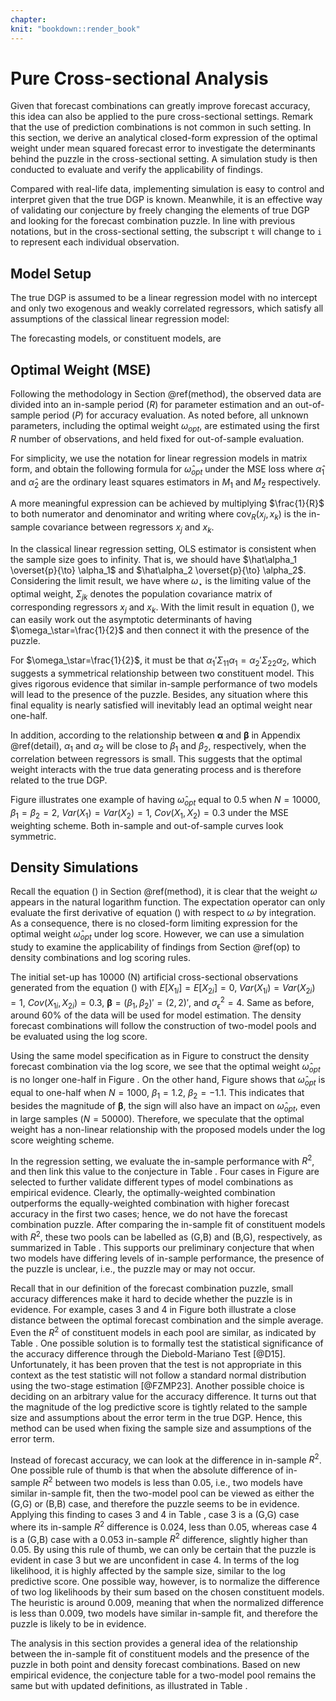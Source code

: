 ```yaml
---
chapter: 
knit: "bookdown::render_book"
---
```


# Pure Cross-sectional Analysis

Given that forecast combinations can greatly improve forecast accuracy, this idea can also be applied to the pure cross-sectional settings. Remark that the use of prediction combinations is not common in such setting. In this section, we derive an analytical closed-form expression of the optimal weight under mean squared forecast error to investigate the determinants behind the puzzle in the cross-sectional setting. A simulation study is then conducted to evaluate and verify the applicability of findings.

Compared with real-life data, implementing simulation is easy to control and interpret given that the true DGP is known. Meanwhile, it is an effective way of validating our conjecture by freely changing the elements of true DGP and looking for the forecast combination puzzle. In line with previous notations, but in the cross-sectional setting, the subscript `t` will change to `i` to represent each individual observation.



## Model Setup

The true DGP is assumed to be a linear regression model with no intercept and only two exogenous and weakly correlated regressors, which satisfy all assumptions of the classical linear regression model:
\begin{equation}
\label{eqn:DGP}
y_i = \beta_1 x_{1i} + \beta_2 x_{2i} + \epsilon_i, \ \ \epsilon_i \stackrel{i.i.d}{\sim} N(0,\sigma^2_{\epsilon}) \ \ \ (i = 1,2,...,N). \\
\end{equation}

The forecasting models, or constituent models, are
\begin{align*}
M_1: y_i &= \alpha_1 x_{1i} + e_{1i}, \ \ e_{1i} \stackrel{i.i.d}{\sim} N(0,\sigma^2_1) \\
M_2: y_i &= \alpha_2 x_{2i} + e_{2i}, \ \ e_{2i} \stackrel{i.i.d}{\sim} N(0,\sigma^2_2).
\end{align*}


## Optimal Weight (MSE)  {#op}

Following the methodology in Section \@ref(method), the observed data are divided into an in-sample period ($R$) for parameter estimation and an out-of-sample period ($P$) for accuracy evaluation. As noted before, all unknown parameters, including the optimal weight $\omega_{opt}$, are estimated using the first $R$ number of observations, and held fixed for out-of-sample evaluation.

For simplicity, we use the notation for linear regression models in matrix form, and obtain the following formula for $\hat\omega_{opt}$ under the MSE loss
\begin{equation*}
\hat\omega_{opt} = \frac{(x_1 \hat\alpha_1 - x_2 \hat\alpha_2)' y - (x_1 \hat\alpha_1 - x_2 \hat\alpha_2)' x_2 \hat\alpha_2}{\hat\alpha'_1 x'_1 x_1 \hat\alpha_1 - 2\hat\alpha'_1 x'_1 x_2 \hat\alpha_2 + \hat\alpha'_2 x'_2 x_2 \hat\alpha_2},
\end{equation*}
where $\hat\alpha_1$ and $\hat\alpha_2$ are the ordinary least squares estimators in $M_1$ and $M_2$ respectively.

A more meaningful expression can be achieved by multiplying $\frac{1}{R}$ to both numerator and denominator and writing
\begin{equation*}
\label{eqn:opt}
\hat\omega_{opt} = \frac{\hat\alpha_1'\text{cov}_R(x_1,x_1)\hat\alpha_1 - \hat\alpha_1'\text{cov}_R(x_1,x_2)\hat\alpha_2}{\hat\alpha_1' \text{cov}_R(x_1,x_1)\hat\alpha_1 - 2\hat\alpha_1'\text{cov}_R(x_1,x_2)\hat\alpha_2 + \hat\alpha_2'\text{cov}_R(x_2,x_2)\hat\alpha_2},
\end{equation*}
where $\text{cov}_R(x_j,x_k)$ is the in-sample covariance between regressors $x_j$ and $x_k$.


In the classical linear regression setting, OLS estimator is consistent when the sample size goes to infinity. That is, we should have $\hat\alpha_1 \overset{p}{\to} \alpha_1$ and $\hat\alpha_2 \overset{p}{\to} \alpha_2$. Considering the limit result, we have
\begin{equation}
\label{eqn:limit}
\hat\omega_{opt} \overset{p}{\to} \omega_\star = \frac{\alpha_1'\Sigma_{11}\alpha_1 - \alpha_1'\Sigma_{12}\alpha_2}{\alpha_1'\Sigma_{11}\alpha_1 - 2\alpha_1'\Sigma_{12}\alpha_2 + \alpha_2'\Sigma_{22}\alpha_2},
\end{equation}
where $\omega_\star$ is the limiting value of the optimal weight, $\Sigma_{jk}$ denotes the population covariance matrix of corresponding regressors $x_j$ and $x_k$. With the limit result in equation (\ref{eqn:limit}), we can easily work out the asymptotic determinants of having $\omega_\star=\frac{1}{2}$ and then connect it with the presence of the puzzle. 

For $\omega_\star=\frac{1}{2}$, it must be that $\alpha_1'\Sigma_{11}\alpha_1 = \alpha_2'\Sigma_{22}\alpha_2$, which suggests a symmetrical relationship between two constituent model. This gives rigorous evidence that similar in-sample performance of two models will lead to the presence of the puzzle. Besides, any situation where this final equality is nearly satisfied will inevitably lead an optimal weight near one-half.

In addition, according to the relationship between $\pmb \alpha$ and $\pmb \beta$ in Appendix \@ref(detail), $\alpha_1$ and $\alpha_2$ will be close to $\beta_1$ and $\beta_2$, respectively, when the correlation between regressors is small. This suggests that the optimal weight interacts with the true data generating process and is therefore related to the true DGP.

\begin{figure}[ht]
\centering
\includegraphics[scale=0.6]{figures/MSFE.pdf}
\caption{MSFE of predictive points in a two-model pool over the in-sample (left) and the out-of-sample (right) period. The x-axis represents the weight assigned on $M_1$ and the y-axis indicates MSFE. The orange dot represents the optimally-weighted combination, while the blue dot indicates the equally-weighted combination.}
\label{fig:msfe}
\end{figure}

Figure \ref{fig:msfe} illustrates one example of having $\hat\omega_{opt}$ equal to 0.5 when $N = 10000$, $\beta_1=\beta_2=2$, $Var(X_1)=Var(X_2)=1$, $Cov(X_1,X_2)=0.3$ under the MSE weighting scheme. Both in-sample and out-of-sample curves look symmetric.



## Density Simulations

Recall the equation (\ref{eqn:LS2}) in Section \@ref(method), it is clear that the weight $\omega$ appears in the natural logarithm function. The expectation operator can only evaluate the first derivative of equation (\ref{eqn:LS2}) with respect to $\omega$ by integration. As a consequence, there is no closed-form limiting expression for the optimal weight $\hat\omega_{opt}$ under log score. However, we can use a simulation study to examine the applicability of findings from Section \@ref(op) to density combinations and log scoring rules. 

The initial set-up has 10000 (N) artificial cross-sectional observations generated from the equation (\ref{eqn:DGP}) with $E[X_{1i}] = E[X_{2i}] = 0$, $Var(X_{1i}) = Var(X_{2i}) = 1$, $Cov(X_{1i}, X_{2i}) = 0.3$, $\pmb{\beta} = (\beta_1, \beta_2)' = (2,2)'$, and $\sigma^2_{\epsilon}=4$. Same as before, around 60% of the data will be used for model estimation. The density forecast combinations will follow the construction of two-model pools and be evaluated using the log score. 

\begin{figure}[ht]
\centering
\includegraphics[scale=0.6]{figures/LPS_10000.pdf}
\caption{Two curves refer to the in-sample (left) and out-of-sample (right) performance of density combinations with artificial cross-sectional data based on the initial set-up. The x-axis represents the weight assigned on $M_1$ and the y-axis indicates the log score. The meanings of colored dots remain unchanged.}
\label{fig:ss10000}
\end{figure}

\begin{figure}[ht]
\centering
\includegraphics[scale=0.6]{figures/LPS_1000.pdf}
\caption{Two curves refer to the in-sample (left) and out-of-sample (right) performance of density combinations with artificial cross-sectional data. The x-axis represents the weight assigned on $M_1$ and the y-axis indicates the log score. The meanings of dots remain unchanged.}
\label{fig:ss1000}
\end{figure}

Using the same model specification as in Figure \ref{fig:msfe} to construct the density forecast combination via the log score, we see that the optimal weight $\hat\omega_{opt}$ is no longer one-half in Figure \ref{fig:ss10000}. On the other hand, Figure \ref{fig:ss1000} shows that $\hat\omega_{opt}$ is equal to one-half when $N = 1000$, $\beta_1=1.2$, $\beta_2=-1.1$. This indicates that besides the magnitude of $\pmb{\beta}$, the sign will also have an impact on $\hat\omega_{opt}$, even in large samples ($N = 50000$). Therefore, we speculate that the optimal weight has a non-linear relationship with the proposed models under the log score weighting scheme.



\begin{figure}[ht]
\centering
\includegraphics[scale=0.53]{figures/con_cases.png}
\caption{The out-of-sample performance of density combinations with artificial cross-sectional data. The true DGP are in the bottom-right of individual plots. ``Optimal Weight`` shows the estimated optimal weight. The log predictive scores of optimally-weighted combination and equally-weighted combination are indicated by ``LPS`` and ``Simple Average`` respectively.}
\label{fig:cases}
\end{figure}

In the regression setting, we evaluate the in-sample performance with $R^2$, and then link this value to the conjecture in Table \ref{tab:1}. Four cases in Figure \ref{fig:cases} are selected to further validate different types of model combinations as empirical evidence. Clearly, the optimally-weighted combination outperforms the equally-weighted combination with higher forecast accuracy in the first two cases; hence, we do not have the forecast combination puzzle. After comparing the in-sample fit of constituent models with $R^2$, these two pools can be labelled as (G,B) and (B,G), respectively, as summarized in Table \ref{tab:cases}. This supports our preliminary conjecture that when two models have differing levels of in-sample performance, the presence of the puzzle is unclear, i.e., the puzzle may or may not occur.

\begin{table}[ht]
  \centering
    \begin{tabular}{l|cccc}
    \toprule
                              &    Case 1    &    Case 2   &    Case 3    &    Case 4   \\  
    \midrule
    $R^2$ of $M_1$            &    0.393     &    0.141    &    0.476     &    0.558    \\
    $R^2$ of $M_2$            &    0.256     &    0.224    &    0.452     &    0.504    \\
    $R^2$ Difference          &    0.138     &    0.083    &    0.024     &    0.053    \\
    Type                      &    (G,B)     &    (B,G)    &    (B,B)     &    (G,B)    \\
    Presence of the puzzle    &     No       &     No      &     Yes      &     No     \\
    \bottomrule
    \end{tabular}
    \caption{``Difference`` is the absolute difference of in-sample $R^2$ between two models. ``Type`` refers to the case of two models in the conjecture table. ``Presence of the puzzle`` indicates whether the equally-weighted combination is close to or outperforms the optimally-weighted combination.}
  \label{tab:cases}
\end{table}

Recall that in our definition of the forecast combination puzzle, small accuracy differences make it hard to decide whether the puzzle is in evidence. For example, cases 3 and 4 in Figure \ref{fig:cases} both illustrate a close distance between the optimal forecast combination and the simple average. Even the $R^2$ of constituent models in each pool are similar, as indicated by Table \ref{tab:cases}. One possible solution is to formally test the statistical significance of the accuracy difference through the Diebold-Mariano Test [@D15]. Unfortunately, it has been proven that the test is not appropriate in this context as the test statistic will not follow a standard normal distribution using the two-stage estimation [@FZMP23]. Another possible choice is deciding on an arbitrary value for the accuracy difference. It turns out that the magnitude of the log predictive score is tightly related to the sample size and assumptions about the error term in the true DGP. Hence, this method can be used when fixing the sample size and assumptions of the error term.

Instead of forecast accuracy, we can look at the difference in in-sample $R^2$. One possible rule of thumb is that when the absolute difference of in-sample $R^2$ between two models is less than 0.05, i.e., two models have similar in-sample fit, then the two-model pool can be viewed as either the (G,G) or (B,B) case, and therefore the puzzle seems to be in evidence. Applying this finding to cases 3 and 4 in Table \ref{tab:cases}, case 3 is a (G,G) case where its in-sample $R^2$ difference is 0.024, less than 0.05, whereas case 4 is a (G,B) case with a 0.053 in-sample $R^2$ difference, slightly higher than 0.05. By using this rule of thumb, we can only be certain that the puzzle is evident in case 3 but we are unconfident in case 4. In terms of the log likelihood, it is highly affected by the sample size, similar to the log predictive score. One possible way, however, is to normalize the difference of two log likelihoods by their sum based on the chosen constituent models. The heuristic is around 0.009, meaning that when the normalized difference is less than 0.009, two models have similar in-sample fit, and therefore the puzzle is likely to be in evidence.



\begin{table}[ht]
\centering
\begin{tabular}{cccc}
                       &      & \multicolumn{2}{c}{$M_2$} \\
                       &      & Good       & Bad       \\
\multirow{2}{*}{$M_1$} & Good & $\surd$    & $?$ \\
                       & Bad  & $?$        & $\surd$
\end{tabular}
\caption{The first row and the first column refer to two constituent models, $M_1$ and $M_2$. ``Good`` and ``Bad`` denote the relative in-sample fit of constituent model. The ``$\surd$`` indicates the presence of the forecast combination puzzle, while ``$?$`` implies that the presence of the puzzle is ambiguous.}
\label{tab:2}
\end{table}

The analysis in this section provides a general idea of the relationship between the in-sample fit of constituent models and the presence of the puzzle in both point and density forecast combinations. Based on new empirical evidence, the conjecture table for a two-model pool remains the same but with updated definitions, as illustrated in Table \ref{tab:2}.








